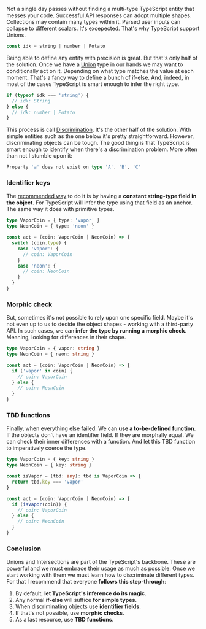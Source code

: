 
Not a single day passes without finding a multi-type TypeScript entity that messes your code. Successful API responses can adopt multiple shapes. Collections may contain many types within it. Parsed user inputs can collapse to different scalars. It's excepected. That's why TypeScript support Unions.

```ts
const idk = string | number | Potato
```

Being able to define any entity with precision is great. But that's only half of the solution. Once we have a [Union](https://www.typescriptlang.org/docs/handbook/unions-and-intersections.html) type in our hands we may want to conditionally act on it. Depending on what type matches the value at each moment. That's a fancy way to define a bunch of if-else. And, indeed, in most of the cases TypeScript is smart enough to infer the right type.

```ts
if (typeof idk === 'string') {
  // idk: String
} else {
  // idk: number | Potato
}
```

This process is call [Discrimination](https://www.typescriptlang.org/docs/handbook/unions-and-intersections.html#discriminating-unions). It's the other half of the solution. With simple entities such as the one below it's pretty straightforward. However, discriminating objects can be tough.
The good thing is that TypeScript is smart enough to identify when there's a discrimination problem. More often than not I stumble upon it:

```ts
Property 'a' does not exist on type 'A', 'B', 'C'
```

### Identifier keys

The [recommended way](https://github.com/Microsoft/TypeScript/pull/9163) to do it is by having a **constant string-type field in the object**. For TypeScript will infer the type using that field as an anchor. The same way it does with primitive types.

```ts
type VaporCoin = { type: 'vapor' }
type NeonCoin = { type: 'neon' }

const act = (coin: VaporCoin | NeonCoin) => {
  switch (coin.type) {
    case 'vapor': {
      // coin: VaporCoin
    }
    case 'neon': {
      // coin: NeonCoin
    }
  }
}
```

### Morphic check

But, sometimes it's not possible to rely upon one specific field. Maybe it's not even up to us to decide the object shapes - working with a third-party API. In such cases, we can **infer the type by running a morphic check**. Meaning, looking for differences in their shape.

```ts
type VaporCoin = { vapor: string }
type NeonCoin = { neon: string }

const act = (coin: VaporCoin | NeonCoin) => {
  if ('vapor' in coin) {
    // coin: VaporCoin
  } else {
    // coin: NeonCoin
  }
}
```

### TBD functions

Finally, when everything else failed. We can **use a to-be-defined function**. If the objects don't have an identifier field. If they are morphally equal. We can check their inner differences with a function. And let this TBD function to imperatively coerce the type.

```ts
type VaporCoin = { key: string }
type NeonCoin = { key: string }

const isVapor = (tbd: any): tbd is VaporCoin => {
  return tbd.key === 'vapor'
}

const act = (coin: VaporCoin | NeonCoin) => {
  if (isVapor(coin)) {
    // coin: VaporCoin
  } else {
    // coin: NeonCoin
  }
}
```

### Conclusion

Unions and Intersections are part of the TypeScript's backbone. These are powerful and we must embrace their usage as much as possible. Once we start working with them we must learn how to discriminate different types. For that I recommend that everyone **follows this step-through**:

1. By default, **let TypeScript's inference do its magic**.
2. Any normal **if-else** will suffice **for simple types**.
3. When discriminating objects use **identifier fields**.
4. If that's not possible, use **morphic checks**.
5. As a last resource, use **TBD functions**.

